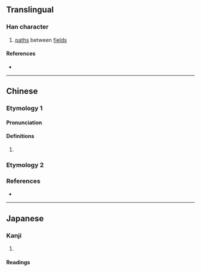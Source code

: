 {{character info/new}}
==Translingual==

===Han character===
{{Han char|rn=32|rad=土|as=02|sn=5|four=41120|canj=GMN|ids=⿰土丁}}

# [[path]]s between [[field]]s

====References====
* {{Han ref|kx=0223.040|dkj=04872|dj=0455.040|hdz=10417.060|uh=5722|ud=22306|bh=C96E|bd=51566}}

----

==Chinese==

===Etymology 1===
{{zh-forms|alt=䵺}}

====Pronunciation====
{{zh-pron
|m=tǐng
|c=ting5
|mc=y
|oc=y
|cat=
}}

====Definitions====
{{zh-hanzi}}

# {{rfdef|zh}}

===Etymology 2===
{{zh-see|町|v}}

===References===
* {{R:twedu|C01602}}

----

==Japanese==

===Kanji===
{{ja-kanji|grade=|rs=土02}}

# {{defn|lang=ja|sort=土02}}

====Readings====
{{ja-readings
|goon=ちょう<ちやう
|kanon=てい
|kanyoon=てん
|kun=たい-らか}}